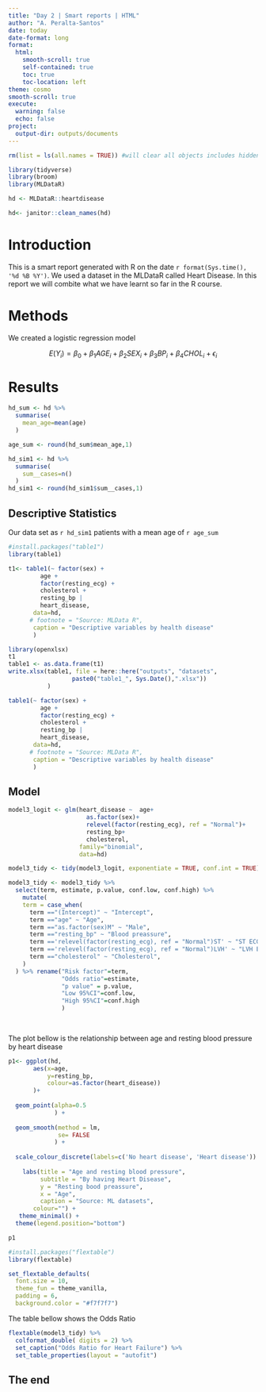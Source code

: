 ```yaml
---
title: "Day 2 | Smart reports | HTML"
author: "A. Peralta-Santos"
date: today
date-format: long
format:
  html:
    smooth-scroll: true
    self-contained: true
    toc: true
    toc-location: left
theme: cosmo
smooth-scroll: true
execute:
  warning: false
  echo: false
project:
  output-dir: outputs/documents
---
```




```r
rm(list = ls(all.names = TRUE)) #will clear all objects includes hidden objects.

```

```r
library(tidyverse)
library(broom)
library(MLDataR)
```

```r
hd <- MLDataR::heartdisease

hd<- janitor::clean_names(hd)
```

# Introduction

This is a smart report generated with R on the date `r format(Sys.time(), '%d %B %Y')`. We used a dataset in the MLDataR called Heart Disease. In this report we will combite what we have learnt so far in the R course.


\newpage

# Methods

We created a logistic regression model

$$ E(Y_i) = \beta_0 + \beta_{1}  AGE_i + \beta_{2}  SEX_i +   \beta_{3}  BP_i +   \beta_{4}  CHOL_i + \epsilon_i$$

\newpage

# Results

```r
hd_sum <- hd %>%
  summarise(
    mean_age=mean(age)
  )

age_sum <- round(hd_sum$mean_age,1)

```

```r
hd_sim1 <- hd %>%
  summarise(
    sum__cases=n()
  )
hd_sim1 <- round(hd_sim1$sum__cases,1)
```

## Descriptive Statistics

Our data set as `r hd_sim1` patients with a mean age of `r age_sum`

```r
#install.packages("table1")
library(table1)

t1<- table1(~ factor(sex) + 
         age + 
         factor(resting_ecg) + 
         cholesterol +
         resting_bp | 
         heart_disease, 
       data=hd,
      # footnote = "Source: MLData R",
       caption = "Descriptive variables by health disease"
       )

library(openxlsx)
t1
table1 <- as.data.frame(t1)
write.xlsx(table1, file = here::here("outputs", "datasets", 
                  paste0("table1_", Sys.Date(),".xlsx")) 
           )

```

```r
table1(~ factor(sex) + 
         age + 
         factor(resting_ecg) + 
         cholesterol +
         resting_bp | 
         heart_disease, 
       data=hd,
      # footnote = "Source: MLData R",
       caption = "Descriptive variables by health disease"
       )
```

\newpage

## Model

```r

model3_logit <- glm(heart_disease ~  age+ 
                      as.factor(sex)+ 
                      relevel(factor(resting_ecg), ref = "Normal")+
                      resting_bp+
                      cholesterol, 
                    family="binomial", 
                    data=hd)

model3_tidy <- tidy(model3_logit, exponentiate = TRUE, conf.int = TRUE)

```

```r

model3_tidy <- model3_tidy %>%
  select(term, estimate, p.value, conf.low, conf.high) %>%
    mutate(
    term = case_when(
      term =="(Intercept)" ~ "Intercept",
      term =="age" ~ "Age",
      term =="as.factor(sex)M" ~ "Male",
      term =="resting_bp" ~ "Blood preassure",
      term =='relevel(factor(resting_ecg), ref = "Normal")ST' ~ "ST ECG, ref. Normal",
      term =='relevel(factor(resting_ecg), ref = "Normal")LVH' ~ "LVH ECG, ref. Normal",
      term =="cholesterol" ~ "Cholesterol",
    )
  ) %>% rename("Risk factor"=term,
               "Odds ratio"=estimate,
               "p value" = p.value,
               "Low 95%CI"=conf.low,
               "High 95%CI"=conf.high
               ) 
  
  
```

The plot bellow is the relationship between age and resting blood pressure by heart disease

```r
p1<- ggplot(hd, 
       aes(x=age, 
           y=resting_bp, 
           colour=as.factor(heart_disease))
       )+ 
  
  geom_point(alpha=0.5
             ) +
  
  geom_smooth(method = lm,
              se= FALSE
             ) +
  
  scale_colour_discrete(labels=c('No heart disease', 'Heart disease')) +
  
    labs(title = "Age and resting blood pressure",
         subtitle = "By having Heart Disease",
         y = "Resting bood preassure",
         x = "Age", 
         caption = "Source: ML datasets",
       colour="") +
   theme_minimal() +
  theme(legend.position="bottom")

p1
```

```r
#install.packages("flextable")
library(flextable)

set_flextable_defaults(
  font.size = 10, 
  theme_fun = theme_vanilla,
  padding = 6,
  background.color = "#f7f7f7")

```

The table bellow shows the Odds Ratio

```r
flextable(model3_tidy) %>%
  colformat_double( digits = 2) %>%
  set_caption("Odds Ratio for Heart Failure") %>%
  set_table_properties(layout = "autofit")

```

## The end
